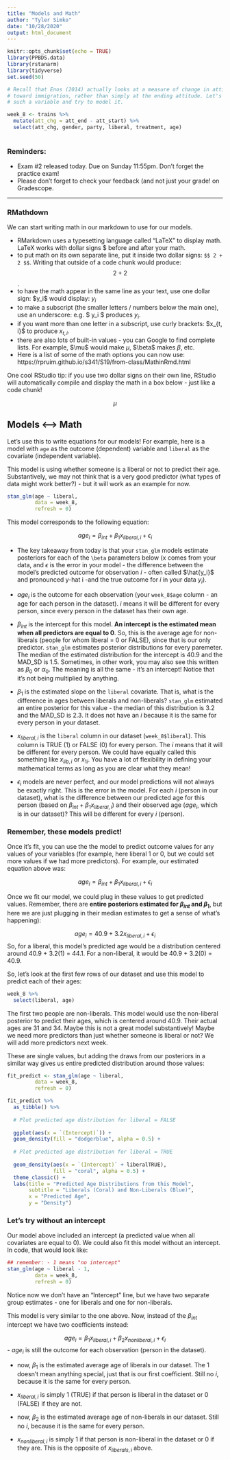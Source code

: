 ```yaml
---
title: "Models and Math"
author: "Tyler Simko"
date: "10/28/2020"
output: html_document
---
```


```r
knitr::opts_chunk$set(echo = TRUE)
library(PPBDS.data)
library(rstanarm)
library(tidyverse)
set.seed(50)

# Recall that Enos (2014) actually looks at a measure of change in attitude
# toward immigration, rather than simply at the ending attitude. Let's create
# such a variable and try to model it.

week_8 <- trains %>% 
  mutate(att_chg = att_end - att_start) %>% 
  select(att_chg, gender, party, liberal, treatment, age)
  
```

### Reminders:

- Exam #2 released today. Due on Sunday 11:55pm. Don't forget the practice exam!
- Please don't forget to check your feedback (and not just your grade! on Gradescope.

---

### RMathdown

We can start writing math in our markdown to use for our models.

- RMarkdown uses a typesetting language called "LaTeX" to display math. LaTeX works with dollar signs \$ before and after your math.
- to put math on its own separate line, put it inside two dollar signs: `$$ 2 + 2 $$`. Writing that outside of a code chunk would produce: $$ 2 + 2$$.
- to have the math appear in the same line as your text, use one dollar sign:  \$y\_i\$ would display:  $y_i$
- to make a subscript (the smaller letters / numbers below the main one), use an underscore: e.g. \$ y\_i \$ produces $y_i$.
- if you want more than one letter in a subscript, use curly brackets: \$x\_{t, i}\$ to produce $x_{t,i}$.
- there are also lots of built-in values - you can Google to find complete lists. For example, \$\\mu\$ would make $\mu$, \$\\beta\$ makes $\beta$, etc.
- Here is a list of some of the math options you can now use: https://rpruim.github.io/s341/S19/from-class/MathinRmd.html

One cool RStudio tip: if you use two dollar signs on their own line, RStudio will automatically compile and display the math in a box below - just like a code chunk!

$$ \mu  $$

## Models <---> Math

Let's use this to write equations for our models! For example, here is a model with `age` as the outcome (dependent) variable and `liberal` as the covariate (independent variable).

This model is using whether someone is a liberal or not to predict their age. Substantively, we may not think that is a very good predictor (what types of data might work better?) - but it will work as an example for now.

```r
stan_glm(age ~ liberal, 
         data = week_8, 
         refresh = 0)
```

This model corresponds to the following equation:

$$ age_i = \beta_{int} + \beta_1 x_{liberal,i} + \epsilon_i$$

- The key takeaway from today is that your `stan_glm` models estimate posteriors for each of the `\beta` parameters below (x comes from your data, and $\epsilon$ is the error in your model - the difference between the model's predicted outcome for observation $i$ - often called $\hat{y_i}$ and pronounced y-hat i -and the true outcome for $i$ in your data $y_i$). 

- $age_i$ is the outcome for each observation (your `week_8$age` column - an age for each person in the dataset). $i$ means it will be different for every person, since every person in the dataset has their own age.

- $\beta_{int}$ is the intercept for this model. **An intercept is the estimated mean when all predictors are equal to 0**. So, this is the average age for non-liberals (people for whom liberal = 0 or FALSE), since that is our only predictor. `stan_glm` estimates posterior distributions for every paremeter. The median of the estimated distribution for the intercept is 40.9 and the MAD_SD is 1.5. Sometimes, in other work, you may also see this written as $\beta_0$ or $\alpha_0$. The meaning is all the same - it's an intercept! Notice that it's not being multiplied by anything. 

- $\beta_1$ is the estimated slope on the `liberal` covariate. That is, what is the difference in ages between liberals and non-liberals? `stan_glm` estimated an entire posterior for this value - the median of this distribution is 3.2 and the MAD_SD is 2.3. It does not have an $i$ because it is the same for every person in your dataset.

- $x_{liberal,i}$ is the `liberal` column in our dataset (`week_8$liberal`). This column is TRUE (1) or FALSE (0) for every person. The $i$ means that it will be different for every person. We could have equally called this something like $x_{lib,i}$ or $x_{1i}$. You have a lot of flexibility in defining your mathematical terms as long as you are clear what they mean!

- $\epsilon_i$ models are never perfect, and our model predictions will not always be exactly right. This is the error in the model. For each $i$ (person in our dataset), what is the difference between our predicted age for this person (based on $\beta_{int} + \beta_1 x_{liberal,i}$) and their observed age ($age_i$, which is in our dataset)? This will be different for every $i$ (person).

### Remember, these models predict!

Once it's fit, you can use the the model to predict outcome values for any values of your variables (for example, here liberal 1 or 0, but we could set more values if we had more predictors). For example, our estimated equation above was:

$$ age_i = \beta_{int} + \beta_1 x_{liberal,i} + \epsilon_i $$

Once we fit our model, we could plug in these values to get predicted values. Remember, there are **entire posteriors estimated for $\beta_{int}$ and $\beta_1$**, but here we are just plugging in their median estimates to get a sense of what's happening):

$$ age_i = 40.9 + 3.2 x_{liberal,i} + \epsilon_i $$
So, for a liberal, this model's predicted age would be a distribution centered around 40.9 + 3.2(1) = 44.1. For a non-liberal, it would be 40.9 + 3.2(0) = 40.9.

So, let's look at the first few rows of our dataset and use this model to predict each of their ages:

```r
week_8 %>% 
  select(liberal, age)
```

The first two people are non-liberals. This model would use the non-liberal posterior to predict their ages, which is centered around 40.9. Their actual ages are 31 and 34. Maybe this is not a great model substantively! Maybe we need more predictors than just whether someone is liberal or not? We will add more predictors next week.

These are single values, but adding the draws from our posteriors in a similar way gives us entire predicted distribution around those values:

```r
fit_predict <- stan_glm(age ~ liberal, 
         data = week_8, 
         refresh = 0)

fit_predict %>%
  as_tibble() %>%
  
  # Plot predicted age distribution for liberal = FALSE
  
  ggplot(aes(x = `(Intercept)`)) + 
  geom_density(fill = "dodgerblue", alpha = 0.5) + 
  
  # Plot predicted age distribution for liberal = TRUE
  
  geom_density(aes(x = `(Intercept)` + liberalTRUE), 
               fill = "coral", alpha = 0.5) + 
  theme_classic() + 
  labs(title = "Predicted Age Distributions from this Model",
       subtitle = "Liberals (Coral) and Non-Liberals (Blue)",
       x = "Predicted Age",
       y = "Density")
```

### Let's try without an intercept

Our model above included an intercept (a predicted value when all covariates are equal to 0). We could also fit this model without an intercept. In code, that would look like:

```r
## remember: - 1 means "no intercept"
stan_glm(age ~ liberal - 1, 
         data = week_8, 
         refresh = 0)
```

Notice now we don't have an "Intercept" line, but we have two separate group estimates - one for liberals and one for non-liberals. 

This model is very similar to the one above. Now, instead of the $\beta_{int}$ intercept we have two coefficients instead:

$$ age_i = \beta_1 x_{liberal,i} + \beta_2 x_{nonliberal,i} + \epsilon_i $$
- $age_i$ is still the outcome for each observation (person in the dataset).

- now, $\beta_1$ is the estimated average age of liberals in our dataset. The $1$ doesn't mean anything special, just that is our first coefficient. Still no $i$, because it is the same for every person.

- $x_{liberal,i}$ is simply 1 (TRUE) if that person is liberal in the dataset or 0 (FALSE) if they are not. 

- now, $\beta_2$ is the estimated average age of non-liberals in our dataset. Still no $i$, because it is the same for every person.

- $x_{nonliberal,i}$ is simply 1  if that person is non-liberal in the dataset or 0 if they are. This is the opposite of $x_{liberals,i}$ above.
